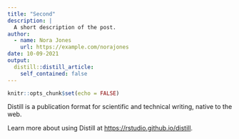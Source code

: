 ```yaml
---
title: "Second"
description: |
  A short description of the post.
author:
  - name: Nora Jones
    url: https://example.com/norajones
date: 10-09-2021
output:
  distill::distill_article:
    self_contained: false
---
```



```r
knitr::opts_chunk$set(echo = FALSE)
```

Distill is a publication format for scientific and technical writing, native to the web.

Learn more about using Distill at <https://rstudio.github.io/distill>.


